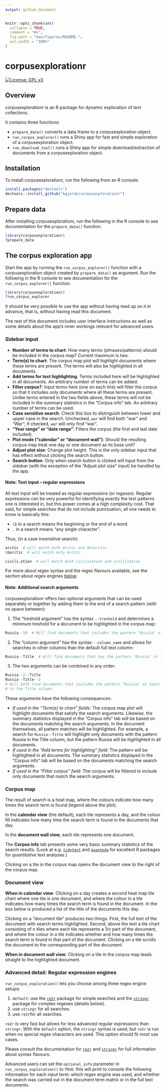 ```yaml
---
output: github_document
---
```


<!-- README.md is generated from README.Rmd. Please edit that file -->

```r
knitr::opts_chunk$set(
  collapse = TRUE,
  comment = "#>",
  fig.path = "man/figures/README-",
  out.width = "100%"
)
```
# corpusexplorationr

<!-- badges: start -->
[![License: GPL v3](https://img.shields.io/badge/License-GPLv3-blue.svg)](https://www.gnu.org/licenses/gpl-3.0)
<!-- badges: end -->


## Overview

corpusexplorationr is an R package for dynamic exploration of text collections.

It contains three functions:

* `prepare_data()` converts a data frame to a corpusexploration object.
* `run_corpus_explorer()` runs a Shiny app for fast and simple
exploration of a corpusexploration object.
* `run_download_tool()` runs a Shiny app for simple download/extraction of
documents from a corpusexploration object.

## Installation

To install corpusexplorationr, run the following from an R console:

``` r
install.packages("devtools")
devtools::install_github("kgjerde/corpusexplorationr")
```

<!-- ## Usage -->

<!-- ```{r, out.width = "40%"} -->
<!-- knitr::include_graphics("man/figures/screen1.png") -->
<!-- ``` -->

<!-- This is a basic example which shows you how to solve a common problem: -->

<!-- ![Usage](man/figures/screen1.png){width=40px} -->
<!-- And then:   -->
<!-- ![Usage](man/figures/screen2.png)   -->
<!-- ![Usage](man/figures/screen3.png) -->

## Prepare data
After installing corpusexplorationr, run the following in the R console to see documentation for the `prepare_data()` function.

``` r
library(corpusexplorationr)
?prepare_data
```

## The corpus exploration app
Start the app by running the `run_corpus_explorer()` function with a corpusexploration object created by `prepare_data()` as argument. Run the following in the R console to see documentation for the `run_corpus_explorer()` function.

``` r
library(corpusexplorationr)
?run_corpus_explorer
```

It should be very possible to use the app without having read up on it in advance, that is, without having read this document.

The rest of this document includes user interface instructions as well as some details about the app's inner workings relevant for advanced users.

### Sidebar input

* **Number of terms to chart**: How many terms (phrases/patterns) should be included in the corpus map? Current maximum is two.
* **Term(s) to chart**: The corpus map plot will highlight documents where these terms are present. The terms will also be highlighted in all documents.
* **Add terms for text highlighting**: Terms included here will be highlighted in all documents. An arbitrary number of terms can be added.
* **Filter corpus?**: Input terms here (one on each line) will filter the corpus so that it includes only documents where all these terms are present. Unlike terms entered in the two fields above, these terms will not be included in the summary statistics in the "Corpus info" tab. An arbitrary number of terms can be used.
* **Case sensitive search**: Check this box to distinguish between lower and upper case in the search. Unchecked, `war` will find both "war" and "War"; if checked, `war` will only find "war".
* **"Year range" or "date range"**: Filters the corpus (the first and last date included).
* **Plot mode ("calendar" or "document wall")**: Should the resulting corpus map treat one day or one document as its base unit?
* **Adjust plot size**: Change plot height. This is the only sidebar input that has effect without clicking the search button.
* **Search button**: Only when search button is clicked will input from the sidebar (with the exception  of the "Adjust plot size" input) be handled by the app.

#### Note: Text input -- regular expressions

All text input will be treated as regular expressions (or *regexes*). Regular expressions can be very powerful for identifying exactly the text patterns one is interested in, but this power comes at a high complexity cost. That said, for simple searches that do not include punctuation, all one needs to know is basically this:

* `\b` in a search means the beginning or the end of a word.
* `.` in a search means "any single character".

Thus, (in a case insensitive search):
``` r
arctic  # will match both Arctic and Antarctic
\barctic  # will match only Arctic

civili.ation  # will match both civilisation and civilization
```

For more about regex syntax and the regex flavours available, see the section about regex engines [below](#advanced-detail-regular-expression-engines).

#### Note: Additional search arguments

corpusexplorationr offers two optional arguments that can be used separately or together by adding them to the end of a search pattern (with no space between):

1. The "treshold argument" has the syntax `--treshold` and determines a minimum treshold for a document to be highlighted in the corpus map:
``` r
Russia--10  # Will find documents that includes the pattern "Russia" at least 10 times.
```

2. The "column argument" has the syntax `--column_name` and allows for searches in other columns than the default full text column:
``` r
Russia--Title  # Will find documents that has the pattern "Russia" in its "Title" column.
```

3. The two arguments can be combined in any order:
``` r
Russia--2--Title
Russia--Title--2
# Will both find documents that includes the pattern "Russia" at least 2 times
# in the Title column.
```

These arguments have the following consequences:

* *If used in the "Term(s) to chart" fields*: The corpus map plot will highlight documents that satisfy the search arguments. Likewise, the summary statistics displayed in the "Corpus info" tab will be based on the documents matching the search arguments. In the document themselves, all pattern matches will be highlighted. For example, a search for `Russia--Title` will highlight only documents with the pattern Russia in the Title column, but the pattern Russia will be highlighted in all documents.
* *If used in the "Add terms for highlighting" field*: The pattern will be highlighted in all documents. The summary statistics displayed in the "Corpus info" tab will be based on the documents matching the search arguments.
* *If used in the "Filter corpus" field*: The corpus will be filtered to include only documents that match the search arguments.

### Corpus map

The result of search is a heat map, where the colours indicate how many times the search term is found (legend above the plot).

In the **calendar view** (the default), each tile represents a day, and the colour fill indicates how many time the search term is found in the documents that day.

In the **document wall view**, each tile represents one document.

The **Corpus info** tab presents some very basic summary statistics of the search results. (Look at e.g. [`tidytext`](https://github.com/juliasilge/tidytext) and [`quanteda`](https://github.com/quanteda/quanteda) for excellent R packages for *quantitative* text analyses.)

Clicking on a tile in the corpus map opens the document view to the right of the corpus map.

### Document view

**When in calendar view**: Clicking on a day creates a second heat map tile chart where one tile is one document, and where the colour in a tile indicates how many times the search term is found in the document. In the box below is produced a list of the title of the documents this day.

Clicking on a "document tile" produces two things. First, the full text of the document with search terms highlighted. Second, above the text a tile chart consisting of n tiles where each tile represents a 1/n part of the document, and where the colour in a tile indicates whether and how many times the search term is found in that part of the document. Clicking on a tile scrolls the document to the corresponding part of the document.

**When in document wall view**: Clicking on a tile in the corpus map leads straight to the highlighted document.

### Advanced detail: Regular expression engines

`run_corpus_exploration()` lets you choose among three regex engine setups:

1. `default`: use the [`re2r`](https://github.com/qinwf/re2r) package for simple searches and the [`stringr`](https://github.com/tidyverse/stringr) package for complex regexes (details below).
2. use `stringr` for all searches.
3. use `re2r`for all searches.  

`re2r` is very fast but allows for less advanced regular expressions than `stringr`. With the `default` option, the `stringr` syntax is used, but `re2r` is run when no special regex characters are used. This option should fit most use cases.

Please consult the documentation for [`re2r`](https://github.com/qinwf/re2r) and [`stringr`](https://github.com/tidyverse/stringr) for full information about syntax flavours.

Advanced users can set the `optional_info` parameter in `run_corpus_exploration()` to `TRUE`: this will print to console the following information for each input term: which regex engine was used, and whether the search was carried out in the document term matrix or in the full text documents.


